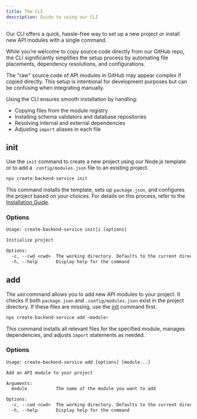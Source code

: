 ```yaml
---
title: The CLI
description: Guide to using our CLI
---
```


Our CLI offers a quick, hassle-free way to set up a new project or install new API modules with a single command.

While you’re welcome to copy source code directly from our GitHub repo, the CLI significantly simplifies the setup process by automating file placements, dependency resolutions, and configurations.

The "raw" source code of API modules in GitHub may appear complex if copied directly. This setup is intentional for development purposes but can be confusing when integrating manually.

Using the CLI ensures smooth installation by handling:
- Copying files from the module registry
- Installing schema validators and database repositories
- Resolving internal and external dependencies
- Adjusting `import` aliases in each file

## init

Use the `init` command to create a new project using our Node.js template or to add a `.config/modules.json` file to an existing project.

```bash
npx create-backend-service init
```

This command installs the template, sets up `package.json`, and configures the project based on your choices. For details on this process, refer to the [Installation Guide](/docs/install).

### Options
```txt
Usage: create-backend-service init|i [options]

Initialize project

Options:
  -c, --cwd <cwd>  The working directory. Defaults to the current directory.
  -h, --help       Display help for the command
```

## add

The `add` command allows you to add new API modules to your project. It checks if both `package.json` and `.config/modules.json` exist in the project directory. 
If these files are missing, use the [init](#init) command first.

```bash
npx create-backend-service add <module>
```

This command installs all relevant files for the specified module, manages dependencies, and adjusts `import` statements as needed.

### Options
```txt
Usage: create-backend-service add [options] [module...]

Add an API module to your project

Arguments:
  module           The name of the module you want to add

Options:
  -c, --cwd <cwd>  The working directory. Defaults to the current directory.
  -h, --help       Display help for the command
```